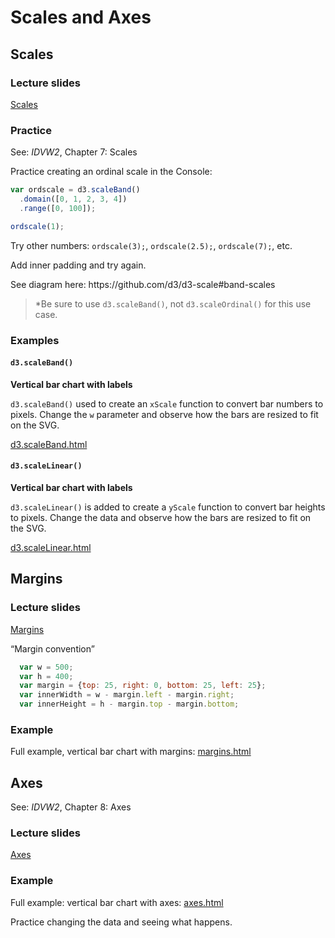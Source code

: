 # Scales and Axes <i class="fa fa-arrows"></i>

## Scales

### Lecture slides <i class="fa fa-television"></i>
 
[Scales](pdfs/scales.pdf){target="_blank"}

### Practice

See: *IDVW2*, Chapter 7: Scales

Practice creating an ordinal scale in the Console:

<script src="https://d3js.org/d3.v5.js"></script>

``` js
var ordscale = d3.scaleBand()
  .domain([0, 1, 2, 3, 4])
  .range([0, 100]);
```
  
``` js  
ordscale(1);
```

Try other numbers: `ordscale(3);`, `ordscale(2.5);`, `ordscale(7);`, etc.

Add inner padding and try again.

See diagram here: https://github.com/d3/d3-scale#band-scales

> <i class="far fa-lightbulb"></i> *Be sure to use `d3.scaleBand()`, not `d3.scaleOrdinal()` for this use case.

### Examples

#### `d3.scaleBand()` {-}

**Vertical bar chart with labels**

`d3.scaleBand()` used to create an `xScale` function to convert bar numbers to pixels. Change the `w` parameter and observe how the bars are resized to fit on the SVG.

[d3.scaleBand.html](code/d3.scaleBand.html){target="_blank"}

#### `d3.scaleLinear()` {-}

**Vertical bar chart with labels**

`d3.scaleLinear()` is added to create a `yScale` function to convert bar heights to pixels. Change the data and observe how the bars are resized to fit on the SVG.

[d3.scaleLinear.html](code/d3.scaleLinear.html){target="_blank"}

## Margins

### Lecture slides <i class="fa fa-television"></i>

[Margins](pdfs/margins.pdf){target="_blank"}

"Margin convention"

``` js
  var w = 500;
  var h = 400;
  var margin = {top: 25, right: 0, bottom: 25, left: 25};
  var innerWidth = w - margin.left - margin.right;
  var innerHeight = h - margin.top - margin.bottom;
```

### Example

Full example, vertical bar chart with margins: [margins.html](code/margins.html){target="_blank"}

## Axes 

See: *IDVW2*, Chapter 8: Axes

### Lecture slides <i class="fa fa-television"></i>

[Axes](pdfs/axes.pdf){target="_blank"}

### Example

Full example: vertical bar chart with axes: [axes.html](code/axes.html){target="_blank"}

Practice changing the data and seeing what happens.

